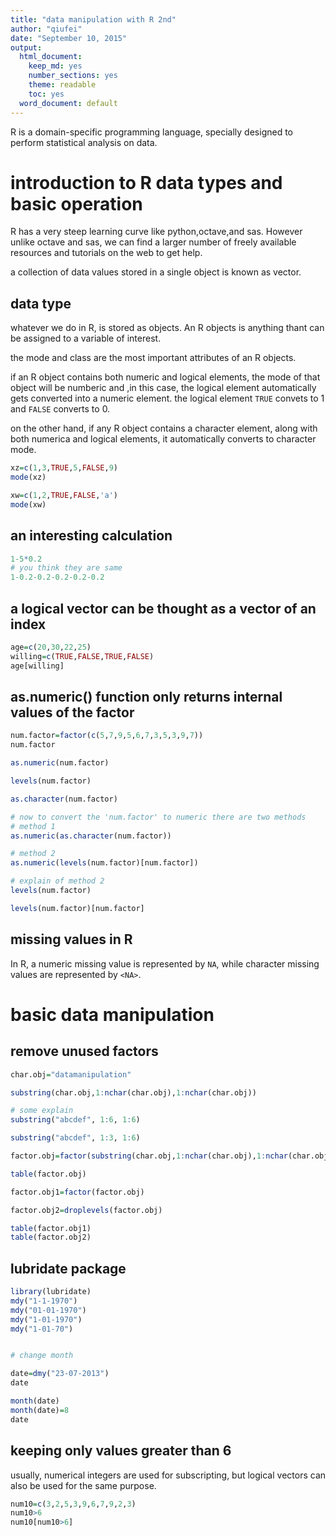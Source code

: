```yaml
---
title: "data manipulation with R 2nd"
author: "qiufei"
date: "September 10, 2015"
output:
  html_document:
    keep_md: yes
    number_sections: yes
    theme: readable
    toc: yes
  word_document: default
---
```


R is a domain-specific programming language, specially designed to perform statistical analysis on data.



# introduction to R data types and basic operation

R has a very steep learning curve like python,octave,and sas. However unlike octave and sas, we can find a larger number of freely available resources and tutorials on the web to get help.

a collection of data values stored in a single object is known as vector.

## data type

whatever we do in R, is stored as objects. An R objects is anything thant can be assigned to a variable of interest.

the mode and class are the most important attributes of an R objects.

if an R object contains both numeric and logical elements, the mode of that object will be numberic and ,in this case, the logical element automatically gets converted into a numeric element. the logical element `TRUE` convets to 1 and `FALSE` converts to 0.

on the other hand, if any R object contains a character element, along with both numerica and logical elements, it automatically converts to character mode.

```r
xz=c(1,3,TRUE,5,FALSE,9)
mode(xz)

xw=c(1,2,TRUE,FALSE,'a')
mode(xw)
```

## an interesting calculation

```r
1-5*0.2
# you think they are same
1-0.2-0.2-0.2-0.2-0.2
```

## a logical vector can be thought as a vector of an index

```r
age=c(20,30,22,25)
willing=c(TRUE,FALSE,TRUE,FALSE)
age[willing]
```

## as.numeric() function only returns internal values of the factor

```r
num.factor=factor(c(5,7,9,5,6,7,3,5,3,9,7))
num.factor

as.numeric(num.factor)

levels(num.factor)

as.character(num.factor)

# now to convert the 'num.factor' to numeric there are two methods
# method 1
as.numeric(as.character(num.factor))

# method 2
as.numeric(levels(num.factor)[num.factor])

# explain of method 2
levels(num.factor)

levels(num.factor)[num.factor]

```
## missing values in R

In R, a numeric missing value is represented by `NA`, while character missing values are represented by `<NA>`. 

# basic data manipulation

## remove unused factors

```r
char.obj="datamanipulation"

substring(char.obj,1:nchar(char.obj),1:nchar(char.obj))

# some explain
substring("abcdef", 1:6, 1:6)

substring("abcdef", 1:3, 1:6)

factor.obj=factor(substring(char.obj,1:nchar(char.obj),1:nchar(char.obj)),levels=letters)

table(factor.obj)

factor.obj1=factor(factor.obj)

factor.obj2=droplevels(factor.obj)

table(factor.obj1)
table(factor.obj2)
```

## lubridate package

```r
library(lubridate)
mdy("1-1-1970")
mdy("01-01-1970")
mdy("1-01-1970")
mdy("1-01-70")


# change month

date=dmy("23-07-2013")
date

month(date)
month(date)=8
date

```

## keeping only values greater than 6

usually, numerical integers are used for subscripting, but logical vectors can also be used for the same purpose.

```r
num10=c(3,2,5,3,9,6,7,9,2,3)
num10>6
num10[num10>6]
```

